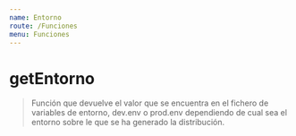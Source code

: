 ```yaml
---
name: Entorno
route: /Funciones
menu: Funciones
---
```


# getEntorno

> Función que devuelve el valor que se encuentra en el fichero de variables de entorno, 
> dev.env o prod.env dependiendo de cual sea el entorno sobre le que se ha generado la distribución.

